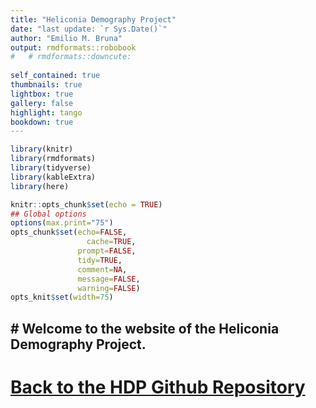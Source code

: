 ```yaml
---
title: "Heliconia Demography Project"
date: "last update: `r Sys.Date()`"
author: "Emilio M. Bruna"
output: rmdformats::robobook
#   # rmdformats::downcute:
    
self_contained: true
thumbnails: true
lightbox: true
gallery: false
highlight: tango
bookdown: true
---
```



```r
library(knitr)
library(rmdformats)
library(tidyverse)
library(kableExtra)
library(here)

knitr::opts_chunk$set(echo = TRUE)
## Global options
options(max.print="75")
opts_chunk$set(echo=FALSE,
	             cache=TRUE,
               prompt=FALSE,
               tidy=TRUE,
               comment=NA,
               message=FALSE,
               warning=FALSE)
opts_knit$set(width=75)
```

# Welcome to the website of the Heliconia Demography Project.
---

# [Back to the HDP Github Repository](https://github.com/BrunaLab/HeliconiaSurveys)


